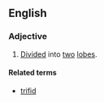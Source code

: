 ==English==

===Adjective===
{{en-adj|-}}

# [[divided|Divided]] into [[two]] [[lobe]]s.

====Related terms====
*[[trifid]]